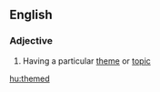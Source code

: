 ==English==

===Adjective===
{{en-adj}}

# {{often|in combination}} Having a particular [[theme]] or [[topic]]

[[hu:themed]]